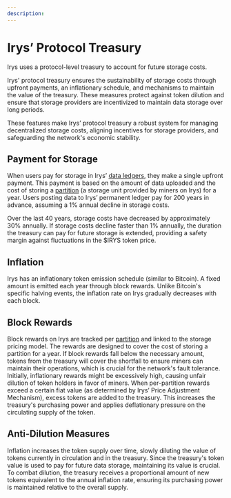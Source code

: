 ```yaml
---
description:
---
```



# Irys’ Protocol Treasury

<div className="w-full flex justify-center">
	<div className="w-3/4">
		<SimpleRiveViewer
			src="/diagrams/components/irys-docs-protocol-treasury.riv"
			width={1920}
			height={1080}
			stateMachine="Protocol-Treasury"
		/>
	</div>
</div>

Irys uses a protocol-level treasury to account for future storage costs.

Irys' protocol treasury ensures the sustainability of storage costs through upfront payments, an inflationary schedule, and mechanisms to maintain the value of the treasury. These measures protect against token dilution and ensure that storage providers are incentivized to maintain data storage over long periods.

These features make Irys’ protocol treasury a robust system for managing decentralized storage costs, aligning incentives for storage providers, and safeguarding the network's economic stability.

## Payment for Storage

When users pay for storage in Irys’ [data ledgers](/protocol/ledgers), they make a single upfront payment. This payment is based on the amount of data uploaded and the cost of storing a [partition](/protocol/partitions) (a storage unit provided by miners on Irys) for a year. Users posting data to Irys’ permanent ledger pay for 200 years in advance, assuming a 1% annual decline in storage costs.

<Callout type="info" emoji="💡">
	Over the last 40 years, storage costs have decreased by approximately 30% annually. If storage costs
	decline faster than 1% annually, the duration the treasury can pay for future storage is extended,
	providing a safety margin against fluctuations in the $IRYS token price.
</Callout>

## Inflation

Irys has an inflationary token emission schedule (similar to Bitcoin). A fixed amount is emitted each year through block rewards. Unlike Bitcoin's specific halving events, the inflation rate on Irys gradually decreases with each block.

## Block Rewards

Block rewards on Irys are tracked per [partition](/protocol/partitions) and linked to the storage pricing model. The rewards are designed to cover the cost of storing a partition for a year. If block rewards fall below the necessary amount, tokens from the treasury will cover the shortfall to ensure miners can maintain their operations, which is crucial for the network's fault tolerance.
Initially, inflationary rewards might be excessively high, causing unfair dilution of token holders in favor of miners. When per-partition rewards exceed a certain fiat value (as determined by Irys’ Price Adjustment Mechanism), excess tokens are added to the treasury. This increases the treasury's purchasing power and applies deflationary pressure on the circulating supply of the token.

## Anti-Dilution Measures

Inflation increases the token supply over time, slowly diluting the value of tokens currently in circulation and in the treasury. Since the treasury's token value is used to pay for future data storage, maintaining its value is crucial. To combat dilution, the treasury receives a proportional amount of new tokens equivalent to the annual inflation rate, ensuring its purchasing power is maintained relative to the overall supply.
